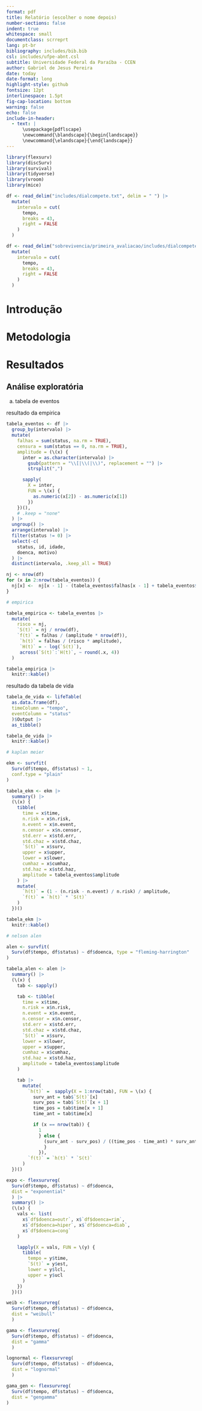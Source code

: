 ```yaml
---
format: pdf
title: Relatório (escolher o nome depois)
number-sections: false
indent: true
whitespace: small
documentclass: scrreprt
lang: pt-br
bibliography: includes/bib.bib
csl: includes/ufpe-abnt.csl
subtitle: Universidade Federal da Paraíba - CCEN
author: Gabriel de Jesus Pereira
date: today
date-format: long
highlight-style: github
fontsize: 12pt
interlinespace: 1.5pt
fig-cap-location: bottom
warning: false
echo: false
include-in-header:
  - text: |
      \usepackage{pdflscape}
      \newcommand{\blandscape}{\begin{landscape}}
      \newcommand{\elandscape}{\end{landscape}}
---
```



```r
library(flexsurv)
library(discSurv)
library(survival)
library(tidyverse)
library(vroom)
library(mice)
```


```r
df <- read_delim("includes/dialcompete.txt", delim = " ") |>
  mutate(
    intervalo = cut(
      tempo,
      breaks = 43,
      right = FALSE
    )
  )
```

```r
df <- read_delim("sobrevivencia/primeira_avaliacao/includes/dialcompete.txt", delim = " ") |>
  mutate(
    intervalo = cut(
      tempo,
      breaks = 43,
      right = FALSE
    )
  )
```

# Introdução

# Metodologia

# Resultados

## Análise exploratória

a) tabela de eventos

resultado da empirica

```r
tabela_eventos <- df |>
  group_by(intervalo) |>
  mutate(
    falhas = sum(status, na.rm = TRUE),
    censura = sum(status == 0, na.rm = TRUE),
    amplitude = (\(x) {
      inter = as.character(intervalo) |>
        gsub(pattern = "\\[|\\(|\\)", replacement = "") |>
        strsplit(",")

      sapply(
        X = inter,
        FUN = \(x) {
          as.numeric(x[2]) - as.numeric(x[1])
        })
    })(),
    # .keep = "none"
  ) |>
  ungroup() |>
  arrange(intervalo) |>
  filter(status != 0) |>
  select(-c(
    status, id, idade,
    doenca, motivo)
  ) |>
  distinct(intervalo, .keep_all = TRUE)

nj <- nrow(df)
for (x in 2:nrow(tabela_eventos)) {
  nj[x] <-  nj[x - 1] - (tabela_eventos$falhas[x - 1] + tabela_eventos$censura[x - 1])
}

# empirica

tabela_empirica <- tabela_eventos |>
  mutate(
    risco = nj,
    `S(t)` = nj / nrow(df),
    `f(t)` = falhas / (amplitude * nrow(df)),
     `h(t)` = falhas / (risco * amplitude),
     `H(t)` = - log(`S(t)`),
     across(`S(t)`:`H(t)`, ~ round(.x, 4))
  )

tabela_empirica |>
  knitr::kable()
```

\newpage

resultado da tabela de vida

```r
tabela_de_vida <- lifeTable(
  as.data.frame(df),
  timeColumn = "tempo",
  eventColumn = "status"
  )$Output |>
  as_tibble()

tabela_de_vida |>
  knitr::kable()
```

```r
# kaplan meier

ekm <- survfit(
  Surv(df$tempo, df$status) ~ 1,
  conf.type = "plain"
)

tabela_ekm <- ekm |>
  summary() |>
  (\(x) {
    tibble(
      time = x$time,
      n.risk = x$n.risk,
      n.event = x$n.event,
      n.censor = x$n.censor,
      std.err = x$std.err,
      std.chaz = x$std.chaz,
      `S(t)` = x$surv,
      upper = x$upper,
      lower = x$lower,
      cumhaz = x$cumhaz,
      std.haz = x$std.haz,
      amplitude = tabela_eventos$amplitude
    ) |>
    mutate(
      `h(t)` = (1 - (n.risk - n.event) / n.risk) / amplitude,
      `f(t)` = `h(t)` * `S(t)`
    )
  })()

tabela_ekm |>
  knitr::kable()
```

```r
# nelson alen

alen <- survfit(
  Surv(df$tempo, df$status) ~ df$doenca, type = "fleming-harrington"
)

tabela_alen <- alen |>
  summary() |>
  (\(x) {
    tab <- sapply()

    tab <- tibble(
      time = x$time,
      n.risk = x$n.risk,
      n.event = x$n.event,
      n.censor = x$n.censor,
      std.err = x$std.err,
      std.chaz = x$std.chaz,
      `S(t)` = x$surv,
      lower = x$lower,
      upper = x$upper,
      cumhaz = x$cumhaz,
      std.haz = x$std.haz,
      amplitude = tabela_eventos$amplitude
    )

    tab |>
      mutate(
        `h(t)` =  sapply(X = 1:nrow(tab), FUN = \(x) {
          surv_ant = tab$`S(t)`[x]
          surv_pos = tab$`S(t)`[x + 1]
          time_pos = tab$time[x + 1]
          time_ant = tab$time[x]

          if (x == nrow(tab)) {
            1
            } else {
              (surv_ant - surv_pos) / ((time_pos - time_ant) * surv_ant)
              }
            }),
        `f(t)` = `h(t)` * `S(t)`
      )
  })()
```


```r
expo <- flexsurvreg(
  Surv(df$tempo, df$status) ~ df$doenca,
  dist = "exponential"
  ) |>
  summary() |>
  (\(x) {
    vals <- list(
      x$`df$doenca=outr`, x$`df$doenca=rim`,
      x$`df$doenca=hiper`, x$`df$doenca=diab`,
      x$`df$doenca=cong`
    )

    lapply(X = vals, FUN = \(y) {
      tibble(
        tempo = y$time,
        `S(t)` = y$est,
        lower = y$lcl,
        upper = y$ucl
      )
    })
  })()

weib <- flexsurvreg(
  Surv(df$tempo, df$status) ~ df$doenca,
  dist = "weibull"
  )

gama <- flexsurvreg(
  Surv(df$tempo, df$status) ~ df$doenca,
  dist = "gamma"
  )

lognormal <- flexsurvreg(
  Surv(df$tempo, df$status) ~ df$doenca,
  dist = "lognormal"
  )

gama_gen <- flexsurvreg(
  Surv(df$tempo, df$status) ~ df$doenca,
  dist = "gengamma"
)
```
